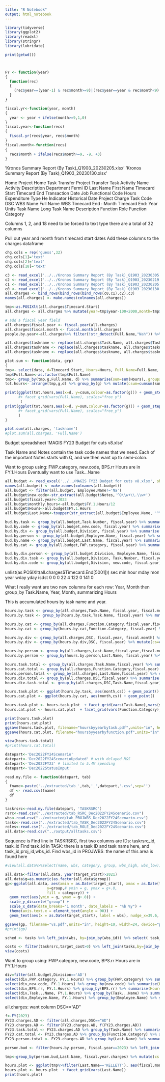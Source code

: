 ```yaml
---
title: "R Notebook"
output: html_notebook
---
```


```r
library(tidyverse)
library(ggplot2)
library(readxl)
library(stringr)
library(lubridate)

print(getwd())



FY <- function(year)
{
  function(rec)
  {
    (rec$year==(year-1) & rec$month>=9)|(rec$year==year & rec$month<9)
  }
}

fiscal.yr<-function(year, month)
{
  year <- year + ifelse(month>=9,1,0)
}
fiscal.year<-function(recs)
{
  fiscal.yr(recs$year, recs$month)
}
fiscal.month<-function(recs)
{
  recs$month + ifelse(recs$month>=9, -9, +3)
}
```

'Kronos Summary Report (By Task)_Q1903_20230205.xlsx'
'Kronos Summary Report (By Task)_Q1903_20230130.xlsx'

Home Project	Home Task	Transfer Project	Transfer Task	Activity Name	Activity Description	Department	Fermi ID	Last Name	First Name	Timecard Start	Timecard End	Transaction Date	Job Functional Code	Hours	Expenditure Type	He Indicator	Historical Date	Project	Charge Task Code	DSC	WBS Name	Full Name	WBS	Timecard End : Month	Timecard End: Year	Units	Task Name	Long Task Name	Description	Function Role	Function Category

Columns 1, 2, and 18 need to be forced to text type
there are a total of 32 columns

Pull out year and month from timecard start dates
Add these columns to the charges dataframe

```r

chg.cols = rep('guess',32)
chg.cols[1]='text'
chg.cols[2]='text'
chg.cols[18]='text'

c3 <- read_excel('../../Kronos Summary Report (By Task)_Q1903_20230305.xlsx', col_types=chg.cols)
c2 <- read_excel('../../Kronos Summary Report (By Task)_Q1903_20230219.xlsx', col_types=chg.cols)
c1 <- read_excel('../../Kronos Summary Report (By Task)_Q1903_20230205.xlsx', col_types=chg.cols)
c0 <- read_excel('../../Kronos Summary Report (By Task)_Q1903_20230130.xlsx', col_types=chg.cols)
all.charges <- bind_rows(bind_rows(bind_rows(c0,c1),c2),c3)
names(all.charges) <- make.names(colnames(all.charges))

tmp<-as.POSIXlt(all.charges$Timecard.Start)
all.charges <- all.charges %>% mutate(year=tmp$year-100+2000,month=tmp$mon)

# add a fiscal year field
all.charges$fiscal.year <- fiscal.year(all.charges)
all.charges$fiscal.month <- fiscal.month(all.charges)
people.by.year<-all.charges%>% filter(!str_detect(Full.Name,"Nah")) %>% group_by(Full.Name,year) %>% summarise(sum(Hours))

all.charges$taskname <- replace(all.charges$Task.Name, all.charges$Task.Name=='MGS D/E Proto SWF', 'MGS D/E Proto SWF-Q')
all.charges$taskname <- replace(all.charges$taskname, all.charges$taskname=='MAGIS-100 Proj Mgmt', 'MAGIS Proj Mgmt-QIS')
all.charges$taskname <- replace(all.charges$taskname, all.charges$taskname=='MGS Civil M&S', 'MGS Civil M&S-Q')
```

```r
plot.sum <- function(data, grp)
{
tmp<- select(data, d=Timecard.Start, Hours=Hours, Full.Name=Full.Name, g=grp)
tmp$Full.Name<-as.factor(tmp$Full.Name)
tmp<- group_by(tmp,g,Full.Name, d) %>% summarise(sum=sum(Hours),.groups='keep')
tot.hours<- arrange(tmp,g,d) %>% group_by(g) %>% mutate(csum=cumsum(sum))

print(ggplot(tot.hours,aes(x=d, y=csum,colour=as.factor(g))) + geom_step() 
      #+ facet_grid(vars(Full.Name), scales="free_y")
       )
print(ggplot(tot.hours,aes(x=d, y=sum,colour=as.factor(g))) + geom_step() 
      #+ facet_grid(vars(Full.Name), scales="free_y")
      )
}

plot.sum(all.charges, 'taskname')
#plot.sum(all.charges, 'Full.Name')
```


Budget spreadsheet
'MAGIS FY23 Budget for cuts v8.xlsx'

Task Name and Notes contain the task code names that we need.
Each of the important Notes starts with Q, and we then want up to semi-colon.

Want to group using: FWP.category, new.code, BPS.rr
Hours are in FY.1.Hours
Eventually want to use Task...Name

```r
all.budget <- read_excel('../../MAGIS FY23 Budget for cuts v8.xlsx', sheet='Data Entry', skip=1)
names(all.budget) <- make.names(colnames(all.budget))
all.budget <- filter(all.budget, Employee.Name!='Na')
all.budget$new.code<-str_extract(all.budget$Notes,'^Q\\w+\\.\\w+')
all.budget$fiscal.year<-2023
all.budget$monthly.hours<-all.budget$FY.1.Hours/12
all.budget$Hours<-all.budget$FY.1.Hours
all.budget$Last.Name<-toupper(str_extract(all.budget$Employee.Name, '^\\w+'))
```


```r
bud.by.task <- group_by(all.budget,Task.Number, fiscal.year) %>% summarise(Hours=sum(Hours))
bud.by.code <- group_by(all.budget,new.code, fiscal.year) %>% summarise(Hours=sum(Hours))
bud.by.div <- group_by(all.budget,Division, fiscal.year) %>% summarise(Hours=sum(Hours))
bud.by.person <- group_by(all.budget,Employee.Name, fiscal.year) %>% summarise(Hours=sum(Hours))
bud.by.name <- group_by(all.budget,Last.Name, fiscal.year) %>% summarise(Hours=sum(Hours))
bud.by.cat <- group_by(all.budget,FWP.category, fiscal.year) %>% summarise(Hours=sum(Hours))

bud.by.div.person <- group_by(all.budget,Division, Employee.Name, fiscal.year) %>% summarise(Hours=sum(Hours))
bud.by.div.task <- group_by(all.budget,Division, Task.Number, fiscal.year) %>% summarise(Hours=sum(Hours))
bud.by.div.code <- group_by(all.budget,Division, new.code, fiscal.year) %>% summarise(Hours=sum(Hours))

```


unlist(as.POSIXlt(all.charges$Timecard.End[5001]))
sec   min  hour  mday   mon  year  wday  yday isdst 
  0     0     0    22     4   122     0   141     0 
  
What I really want are two new columns for each row: Year, Month
then group_by Task.Name, Year, Month, summarizing Hours

This is accumulated hours by task name and year.

```r
hours.by.task <- group_by(all.charges,Task.Name, fiscal.year, fiscal.month) %>% summarise(Hours=sum(Hours))
hours.by.task <- group_by(hours.by.task,Task.Name, fiscal.year) %>% mutate(cs=cumsum(Hours))

hours.by.cat <- group_by(all.charges,Function.Category,fiscal.year,fiscal.month)%>%summarise(Hours=sum(Hours)) 
hours.by.cat <- group_by(hours.by.cat,Function.Category, fiscal.year) %>% mutate(cs=cumsum(Hours)) 

hours.by.div <- group_by(all.charges,DSC, fiscal.year, fiscal.month) %>% summarise(Hours=sum(Hours))
hours.by.div <- group_by(hours.by.div,DSC, fiscal.year) %>% mutate(cs=cumsum(Hours))

hours.by.person <- group_by(all.charges,Last.Name,fiscal.year,fiscal.month)%>%summarise(Hours=sum(Hours)) 
hours.by.person <- group_by(hours.by.person,Last.Name, fiscal.year) %>% mutate(cs=cumsum(Hours)) 

hours.task.total <- group_by(all.charges,Task.Name,fiscal.year) %>% summarise(Hours=sum(Hours))
hours.cat.total <- group_by(all.charges,Function.Category,fiscal.year) %>% summarise(Hours=sum(Hours))
hours.person.total <- group_by(all.charges,Last.Name,fiscal.year) %>% summarise(Hours=sum(Hours))
hours.div.total <- group_by(all.charges,DSC,fiscal.year) %>% summarise(Hours=sum(Hours))
hours.div.task.total <- group_by(all.charges,DSC,Task.Name,fiscal.year) %>% summarise(Hours=sum(Hours))

```

```r
hours.task.plot <- ggplot(hours.by.task, aes(month,cs)) + geom_point()
hours.cat.plot <- ggplot(hours.by.cat, aes(month,cs)) + geom_point()

hours.task.plot <- hours.task.plot  + facet_grid(vars(Task.Name),vars(year))
hours.cat.plot <- hours.cat.plot  + facet_grid(vars(Function.Category),vars(year))
```


```r
print(hours.task.plot)
print(hours.cat.plot)
ggsave(hours.task.plot, filename="hoursbyyearbytask.pdf",units="in", height=10, device="pdf")
ggsave(hours.cat.plot, filename="hoursbyyearbyfunction.pdf",units="in", height=10, device="pdf")
```

```r
view(hours.task.total)
#print(hours.cat.total)
```

```r
datepart<-'Dec2022FY24Scenario'
datepart<-'Dec2022FY24ScenarioUpdated' # with delayed M&S
datepart<-'Dec2022FY23' # limited to 5.4M spending
datepart<-'Dec2022StatusInput'

read.my.file <- function(datepart, tab)
{
  fname<-paste('../extracted/tab_',tab,'_',datepart,'.csv',sep='')
  df <- read.csv(fname)
  df
}

taskrsrc<-read.my.file(datepart, 'TASKRSRC')
rsrc<-read.csv("../extracted/tab_RSRC_Dec2022FY24Scenario.csv")
wbs<-read.csv("../extracted/tab_PROJWBS_Dec2022FY24Scenario.csv")
tasks<-read.csv("../extracted/tab_TASK_Dec2022FY24Scenario.csv")
roles<-read.csv("../extracted/tab_ROLE_Dec2022FY24Scenario.csv")
all.data<-read.csv("../output/alltasks.csv")
```

Sequence is 
Find line in TASKRSRC, first two columns are IDs: taskrsrc_id, task_id
Find task_id in TASK: there is a task ID and task name here, and task_id,proj_id,wbs_id.
Find wbs_id in PROJWBS: the name of this area is found here

```r
#view(all.data%>%select(name, wbs, category, group, wbs_high, wbs_low))

all.data<-filter(all.data, year(target_start)>2021)
all.data$g=as.numeric(as.factor(all.data$group))
gp<-ggplot(all.data, aes(xmin = as.Date(target_start), xmax = as.Date(target_end), 
                   y=group,# ymin = g, ymax = g+.8, 
                   fill = category)) +
  geom_rect(aes(ymin = g, ymax = g+.8)) +
  scale_y_discrete("group") +
  scale_x_date(date_breaks='1 month', date_labels = "%b %y") +
  theme(axis.text.x = element_text(angle = 90)) + 
  geom_text(aes(x = as.Date(target_start), label = wbs), nudge_x=39.6, nudge_y=.2, size=3)

ggsave(gp, filename="vs.pdf",units="in", height=10, width=24, device="pdf")
#print(gp)
```

```r
sched <- tasks %>% left_join(wbs, by=join_by(wbs_id)) %>% select( task_id, target_start_date, target_end_date, task_code, task_name, wbs_id, wbs_name, wbs_short_name) %>% arrange(target_start_date)
```


```r
costs <- filter(taskrsrc,target_cost>0) %>% left_join(tasks,by=join_by(task_id))%>%left_join(wbs, by=join_by(wbs_id)) %>% select( task_id, target_cost, cost_per_qty, target_start_date.x, target_end_date.x, task_code, task_name, wbs_id, wbs_name, wbs_short_name) %>% arrange(target_start_date.x)
view(costs)
```

Want to group using: FWP.category, new.code, BPS.rr
Hours are in FY.1.Hours

```r
div=filter(all.budget,Division=='AD')
select(div,FWP.category, FY.1.Hours) %>% group_by(FWP.category) %>% summarise(Hours = sum(FY.1.Hours))
select(div,new.code, FY.1.Hours) %>% group_by(new.code) %>% summarise(Hours =     sum(FY.1.Hours))
select(div,BPS.rr, FY.1.Hours) %>% group_by(BPS.rr) %>% summarise(Hours = sum(FY.1.Hours))
select(div,Task...Name, FY.1.Hours) %>% group_by(Task...Name) %>% summarise(Hours = sum(FY.1.Hours))
select(div,Employee.Name, FY.1.Hours) %>% group_by(Employee.Name) %>% summarise(Hours = sum(FY.1.Hours))
```


all.charges:   want column DSC=="AD"
```r

f<-FY(2023)
FY23.charges.AD <- filter(all.charges,DSC=="AD")
FY23.charges.AD <- filter(FY23.charges.AD, f(FY23.charges.AD))
FY23.task.total <- FY23.charges.AD %>% group_by(Task.Name) %>% summarise(Hours=sum(Hours))
FY23.cat.total <- FY23.charges.AD %>% group_by(Function.Category) %>% summarise(Hours=sum(Hours))
FY23.person.total <- FY23.charges.AD %>% group_by(Last.Name) %>% summarise(Hours=sum(Hours))
```



```r

person.bud <- filter(hours.by.person, fiscal.year==2023) %>% left_join(bud.by.name, by=join_by(Last.Name), suffix=c('.charges','.budget'))

tmp<-group_by(person.bud,Last.Name, fiscal.year.charges) %>% mutate(cs.bud=cumsum(Hours.budget/12))

hours.plot <- ggplot(tmp%>%filter(Last.Name=='KELLETT'), aes(fiscal.month)) + geom_point(aes(x=fiscal.month, y=cs)) + geom_point(aes(x=fiscal.month, y=cs.bud),colour='blue')
hours.plot <- hours.plot  + facet_grid(vars(Last.Name))
print(hours.plot)

```

```r

```

